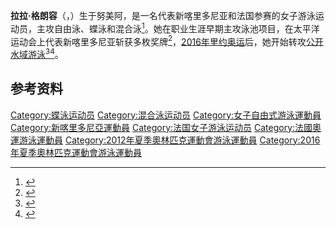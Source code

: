 {{NoteTA|G1=Aquatics}}
{{Infobox swimmer
| name           = 拉拉·格朗容
| image          = Lara Grangeon 1.jpg
| image_size     = 
| alt            =
| caption        = 摄于2019年3月
| fullname       = 
| nicknames      = 
| national_team  = {{FRA}}<br>{{NCL}}
| strokes        = [[蝶泳|蝶泳]]、[[混合泳|混合泳]]
| club           = Cercle des Nageurs Caledoniens
| birth_date     = {{Birth date and age|df=yes|1991|9|21}}
| birth_place    = {{NCL}}[[努美阿|努美阿]]
| height         = {{convert|1.72|m|ftin|abbr=on}}
| weight         = {{convert|60|kg|lb|abbr=on}}
| medaltemplates =
{{MedalSport|女子[[游泳|游泳]]}}
{{MedalCountry|{{FRA}}}}
{{MedalCompetition|[[世界游泳锦标赛|世界游泳锦标赛]]}}
{{MedalBronze|[[2019年世界游泳锦标赛|2019 光州]]|[[2019年世界游泳锦标赛公开水域游泳比赛|25公里公开水域]]}}
{{MedalCompetition|[[欧洲游泳锦标赛|欧洲游泳锦标赛]]}}
{{MedalSilver|[[2020年欧洲游泳锦标赛|2020 布达佩斯]]|25公里公开水域}}
{{MedalBronze|[[2018年欧洲游泳锦标赛|2018 格拉斯哥]]|25公里公开水域}}
{{MedalBronze|2018 格拉斯哥|混合团体公开水域}}
{{MedalCompetition|[[欧洲短池游泳锦标赛|欧洲短池游泳锦标赛]]}}
{{MedalSilver|2015 内坦亚|200米蝶泳}}
{{MedalSilver|2017 哥本哈根|400米个人混合泳}}
{{MedalBronze|2010 埃因霍温|200米个人混合泳}}
{{MedalBronze|2010 埃因霍温|400米个人混合泳}}
{{MedalBronze|2015 内坦亚|400米个人混合泳}}
{{MedalBronze|2017 哥本哈根|200米蝶泳}}
{{MedalCompetition|[[地中海运动会|地中海运动会]]}}
{{MedalSilver|[[2009年地中海运动会|2009 佩斯卡拉]]|4×200米自由泳接力}}
{{MedalBronze|2009 佩斯卡拉|400米个人混合泳}}
{{MedalCountry|{{NCL}}}}
{{MedalCompetition|[[太平洋运动会|太平洋运动会]]}}
{{MedalGold|[[2007年南太平洋运动会|2007 阿皮亚]]|200米自由泳}}
{{MedalGold|2007 阿皮亚|400米自由泳}}
{{MedalGold|2007 阿皮亚|800米自由泳}}
{{MedalGold|2007 阿皮亚|200米蝶泳}}
{{MedalGold|2007 阿皮亚|200米个人混合泳}}
{{MedalGold|2007 阿皮亚|400米个人混合泳}}
{{MedalGold|2007 阿皮亚|4×100米自由泳接力}}
{{MedalGold|2007 阿皮亚|4×200米自由泳接力}}
{{MedalGold|2007 阿皮亚|5公里公开水域}}
{{MedalGold|[[2011年太平洋运动会|2011 努美阿]]|100米自由泳}}
{{MedalGold|2011 努美阿|200米自由泳}}
{{MedalGold|2011 努美阿|400米自由泳}}
{{MedalGold|2011 努美阿|800米自由泳}}
{{MedalGold|2011 努美阿|50米仰泳}}
{{MedalGold|2011 努美阿|100米仰泳}}
{{MedalGold|2011 努美阿|200米仰泳}}
{{MedalGold|2011 努美阿|100米蛙泳}}
{{MedalGold|2011 努美阿|200米蛙泳}}
{{MedalGold|2011 努美阿|200米蝶泳}}
{{MedalGold|2011 努美阿|200米个人混合泳}}
{{MedalGold|2011 努美阿|400米个人混合泳}}
{{MedalGold|2011 努美阿|4×100米自由泳接力}}
{{MedalGold|2011 努美阿|4×200米自由泳接力}}
{{MedalGold|2011 努美阿|4×100米混合泳接力}}
{{MedalGold|2011 努美阿|5公里公开水域}}
{{MedalGold|[[2015年太平洋运动会|2015 莫尔兹比港]]|200米自由泳}}
{{MedalGold|2015 莫尔兹比港|400米自由泳}}
{{MedalGold|2015 莫尔兹比港|800米自由泳}}
{{MedalGold|2015 莫尔兹比港|200米蛙泳}}
{{MedalGold|2015 莫尔兹比港|100米蝶泳}}
{{MedalGold|2015 莫尔兹比港|200米蝶泳}}
{{MedalGold|2015 莫尔兹比港|200米个人混合泳}}
{{MedalGold|2015 莫尔兹比港|400米个人混合泳}}
{{MedalGold|2015 莫尔兹比港|4×100米自由泳接力}}
{{MedalGold|2015 莫尔兹比港|4×200米自由泳接力}}
{{MedalGold|2015 莫尔兹比港|4×100米混合泳接力}}
{{MedalSilver|2007 阿皮亚|200米仰泳}}
{{MedalSilver|2011 努美阿|50米蛙泳}}
{{MedalSilver|2011 努美阿|50米蝶泳}}
{{MedalSilver|2011 努美阿|100米蝶泳}}
{{MedalBronze|2007 阿皮亚|200米蛙泳}}
{{MedalBronze|2011 努美阿|50米自由泳}}
}}
'''拉拉·格朗容'''（{{lang-fr|Lara Grangeon}}，{{bd|1991年|9月21日||}}）生于努美阿，是一名代表新喀里多尼亚和法国参赛的女子游泳运动员，主攻自由泳、蝶泳和混合泳<ref>{{cite web|url=https://www.sports-reference.com/olympics/athletes/gr/lara-grangeon-1.html|title=Lara Grangeon|work=Sport Reference|accessdate=2020-09-01|archive-url=https://web.archive.org/web/20200417194437/https://www.sports-reference.com/olympics/athletes/gr/lara-grangeon-1.html|archive-date=2020-04-17}}</ref>。她在职业生涯早期主攻泳池项目，在太平洋运动会上代表新喀里多尼亚斩获多枚奖牌<ref>{{cite web|url=https://swimswam.com/grangeon-and-pini-dominate-pacific-games/|title=Grangeon and Pini Dominate Pacific Games|work=SwimSwam|date=2015-07-11|accessdate=2020-09-01|archiveurl=https://web.archive.org/web/20150712060338/http://swimswam.com/grangeon-and-pini-dominate-pacific-games/|archivedate=2015-07-12}}</ref>，[[2016年夏季奥林匹克运动会|2016年里约奥运]]后，她开始转攻[[公开水域游泳|公开水域游泳]]<ref>{{cite web|url=https://www.lesportaufeminin.fr/2020/03/09/lara-grangeon-sur-la-route-de-tokyo-lobjectif-sera-de-decrocher-une-medaille-olympique/|script-title=fr:Lara Grangeon, sur la route de Tokyo : « L'objectif sera de décrocher une médaille olympique »|publisher={{lang|fr|Le Sport au Féminin}}|date=2020-03-09|accessdate=2020-09-01|archiveurl=https://web.archive.org/web/20200321020603/https://www.lesportaufeminin.fr/2020/03/09/lara-grangeon-sur-la-route-de-tokyo-lobjectif-sera-de-decrocher-une-medaille-olympique/|archivedate=2020-03-21}}</ref><ref>{{cite web|url=http://france3-regions.francetvinfo.fr/normandie/seine-maritime/rouen/natation-lara-grangeon-prepare-jo-tokyo-vikings-rouen-1763643.html|script-title=fr:Natation : Lara Grangeon prépare les J.O. de Tokyo avec les Vikings de Rouen|publisher={{lang|fr|Francetvinfo}}|date=2019-12-16|accessdate=2020-09-01|archiveurl=https://archive.today/20200901075551/http://france3-regions.francetvinfo.fr/normandie/seine-maritime/rouen/natation-lara-grangeon-prepare-jo-tokyo-vikings-rouen-1763643.html|archivedate=2020-09-01}}</ref>。

==参考资料==
{{Reflist}}

{{DEFAULTSORT:Grangeon, Lara}}
[[Category:蝶泳运动员|Category:蝶泳运动员]]
[[Category:混合泳运动员|Category:混合泳运动员]]
[[Category:女子自由式游泳運動員|Category:女子自由式游泳運動員]]
[[Category:新喀里多尼亞運動員|Category:新喀里多尼亞運動員]]
[[Category:法国女子游泳运动员|Category:法国女子游泳运动员]]
[[Category:法國奧運游泳運動員|Category:法國奧運游泳運動員]]
[[Category:2012年夏季奧林匹克運動會游泳運動員|Category:2012年夏季奧林匹克運動會游泳運動員]]
[[Category:2016年夏季奧林匹克運動會游泳運動員|Category:2016年夏季奧林匹克運動會游泳運動員]]
